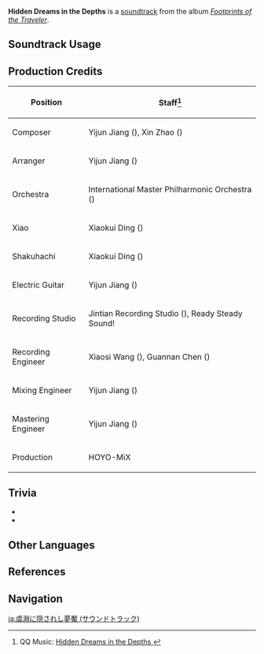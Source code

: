 {{Soundtrack Infobox
|title          = Hidden Dreams in the Depths
|image          = Footprints of the Traveler.png
|album          = Footprints of the Traveler
|album2         = Footprints of the Traveler (CN)
|disc           =
|number         = 14
|number2        = 14
|featured       =
|featured2      =
|featured3      =
|featured_disc  =
|featured_disc2 =
|featured_disc3 =
|youtube_id     = dTImIw8uPsg
|spotify_id     = 7j2mWplxTk0pxDBpaii8Po
|previous       = Zephyr of the Violet Garden (Soundtrack)
|next           = Summer Fantasia (Soundtrack)
}}
'''Hidden Dreams in the Depths''' is a [[soundtrack]] from the album ''[[Footprints of the Traveler]]''.

==Soundtrack Usage==
{{Soundtrack Usage
|mediaoriginal=Version Trailer;;2.7
}}

==Production Credits==
{| class="wikitable"
! Position
! Staff<ref>QQ Music: [https://y.qq.com/n/ryqq/songDetail/372680301 Hidden Dreams in the Depths {{zh|荒梦藏虞渊}}]</ref>
|-
! Composer
| Yijun Jiang ({{zh|姜以君}}), Xin Zhao ({{zh|赵鑫}})
|-
! Arranger
| Yijun Jiang ({{zh|姜以君}})
|-
! Orchestra
| International Master Philharmonic Orchestra ({{zh|国际首席爱乐乐团}})
|-
! Xiao
| Xiaokui Ding ({{zh|丁晓逵}})
|-
! Shakuhachi
| Xiaokui Ding ({{zh|丁晓逵}})
|-
! Electric Guitar
| Yijun Jiang ({{zh|姜以君}})
|-
! Recording Studio
| Jintian Recording Studio ({{zh|金田录音棚}}), Ready Steady Sound!
|-
! Recording Engineer
| Xiaosi Wang ({{zh|王小四}}), Guannan Chen ({{zh|陈冠男}})
|-
! Mixing Engineer
| Yijun Jiang ({{zh|姜以君}})
|-
! Mastering Engineer
| Yijun Jiang ({{zh|姜以君}})
|-
! Production
| HOYO-MiX
|}

==Trivia==
* {{Transclude|Graceful Dexterity|YelanLeitmotif|section=1}}
* {{Transclude|Adroit Deputy|ShinobuLeitmotif|section=1}}

==Other Languages==
{{Other Languages|Transclude=Version/2.7}}

==References==
{{Reflist}}

==Navigation==
{{Soundtrack Navbox|Footprints of the Traveler}}

[[ja:虞淵に隠されし夢魘 (サウンドトラック)]]